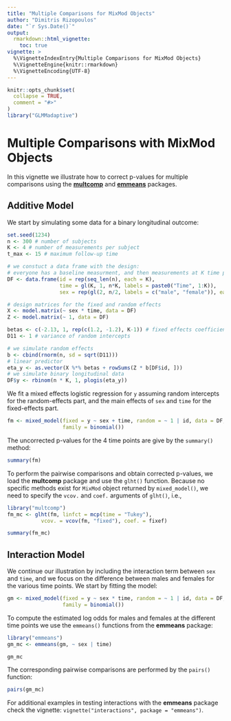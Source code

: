 ---
title: "Multiple Comparisons for MixMod Objects"
author: "Dimitris Rizopoulos"
date: "`r Sys.Date()`"
output:
  rmarkdown::html_vignette:
    toc: true
vignette: >
  %\VignetteIndexEntry{Multiple Comparisons for MixMod Objects}
  %\VignetteEngine{knitr::rmarkdown}
  %\VignetteEncoding{UTF-8}
---

```{r setup, include = FALSE}
knitr::opts_chunk$set(
  collapse = TRUE,
  comment = "#>"
)
library("GLMMadaptive")
```

# Multiple Comparisons with MixMod Objects
In this vignette we illustrate how to correct p-values for multiple comparisons using the
[**multcomp**](https://cran.r-project.org/package=multcomp) and 
[**emmeans**](https://cran.r-project.org/package=emmeans) packages. 

## Additive Model
We start by simulating some data for a binary longitudinal outcome:
```{r}
set.seed(1234)
n <- 300 # number of subjects
K <- 4 # number of measurements per subject
t_max <- 15 # maximum follow-up time

# we constuct a data frame with the design: 
# everyone has a baseline measurment, and then measurements at K time points
DF <- data.frame(id = rep(seq_len(n), each = K),
                 time = gl(K, 1, n*K, labels = paste0("Time", 1:K)),
                 sex = rep(gl(2, n/2, labels = c("male", "female")), each = K))

# design matrices for the fixed and random effects
X <- model.matrix(~ sex * time, data = DF)
Z <- model.matrix(~ 1, data = DF)

betas <- c(-2.13, 1, rep(c(1.2, -1.2), K-1)) # fixed effects coefficients
D11 <- 1 # variance of random intercepts

# we simulate random effects
b <- cbind(rnorm(n, sd = sqrt(D11)))
# linear predictor
eta_y <- as.vector(X %*% betas + rowSums(Z * b[DF$id, ]))
# we simulate binary longitudinal data
DF$y <- rbinom(n * K, 1, plogis(eta_y))
```

We fit a mixed effects logistic regression for `y` assuming random
intercepts for the random-effects part, and the main effects of `sex` and `time` for the
fixed-effects part.
```{r}
fm <- mixed_model(fixed = y ~ sex + time, random = ~ 1 | id, data = DF,
                  family = binomial())
```

The uncorrected p-values for the 4 time points are give by the `summary()` method:

```{r}
summary(fm)
```

To perform the pairwise comparisons and obtain corrected p-values, we load the
**multcomp** package and use the `glht()` function. Because no specific methods exist for
`MixMod` object returned by `mixed_model()`, we need to specify the `vcov.` and `coef.`
arguments of `glht()`, i.e.,
```{r}
library("multcomp")
fm_mc <- glht(fm, linfct = mcp(time = "Tukey"),
           vcov. = vcov(fm, "fixed"), coef. = fixef)

summary(fm_mc)
```

## Interaction Model
We continue our illustration by including the interaction term between `sex` and `time`,
and we focus on the difference between males and females for the various time points. We
start by fitting the model:
```{r}
gm <- mixed_model(fixed = y ~ sex * time, random = ~ 1 | id, data = DF,
                  family = binomial())
```

To compute the estimated log odds for males and females at the different time points we
use the `emmeans()` functions from the **emmeans** package:
```{r, message = FALSE}
library("emmeans")
gm_mc <- emmeans(gm, ~ sex | time)

gm_mc
```

The corresponding pairwise comparisons are performed by the `pairs()` function:
```{r}
pairs(gm_mc)
```

For additional examples in testing interactions with the **emmeans** package check the 
vignette: `vignette("interactions", package = "emmeans")`.
